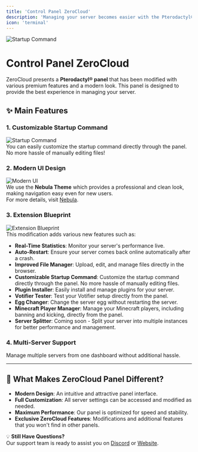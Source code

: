 ```yaml
---  
title: 'Control Panel ZeroCloud'  
description: 'Managing your server becomes easier with the Pterodactyl® panel modified by ZeroCloud.'  
icon: 'terminal'  
---  
```


<img  
  src="/images/panel-demo.png"  
  alt="Startup Command"  
  className="rounded-md shadow-md"  
/>  

# Control Panel ZeroCloud  

ZeroCloud presents a **Pterodactyl® panel** that has been modified with various premium features and a modern look. This panel is designed to provide the best experience in managing your server.  

## ✨ Main Features  

### 1. **Customizable Startup Command**  
<img  
  src="/images/change-startup.gif"  
  alt="Startup Command"  
  className="rounded-md shadow-md"  
/>  
You can easily customize the startup command directly through the panel. No more hassle of manually editing files!  

### 2. **Modern UI Design**  
<img  
  src="https://nebula.style/"  
  alt="Modern UI"  
  className="rounded-md shadow-md"  
/>  
We use the **Nebula Theme** which provides a professional and clean look, making navigation easy even for new users.  
For more details, visit [Nebula](https://nebula.style).

### 3. **Extension Blueprint**  
<img  
  src="/images/bp.png"  
  alt="Extension Blueprint"  
  className="rounded-md shadow-md"  
/>  
This modification adds various new features such as:  
   - **Real-Time Statistics**: Monitor your server's performance live.  
   - **Auto-Restart**: Ensure your server comes back online automatically after a crash.  
  - **Improved File Manager**: Upload, edit, and manage files directly in the browser.
  - **Customizable Startup Command**: Customize the startup command directly through the panel. No more hassle of manually editing files.
  - **Plugin Installer**: Easily install and manage plugins for your server.
  - **Votifier Tester**: Test your Votifier setup directly from the panel.
  - **Egg Changer**: Change the server egg without restarting the server.
  - **Minecraft Player Manager**: Manage your Minecraft players, including banning and kicking, directly from the panel.
  - **Server Splitter**: Coming soon - Split your server into multiple instances for better performance and management.

### 4. **Multi-Server Support**  
Manage multiple servers from one dashboard without additional hassle.  

---  

## 🎯 What Makes ZeroCloud Panel Different?  

- **Modern Design**: An intuitive and attractive panel interface.  
- **Full Customization**: All server settings can be accessed and modified as needed.  
- **Maximum Performance**: Our panel is optimized for speed and stability.  
- **Exclusive ZeroCloud Features**: Modifications and additional features that you won't find in other panels.  

💡 **Still Have Questions?**  
Our support team is ready to assist you on [Discord](https://discord.gg/25eJtzqsmk) or [Website](https://zerocloud.id).  

